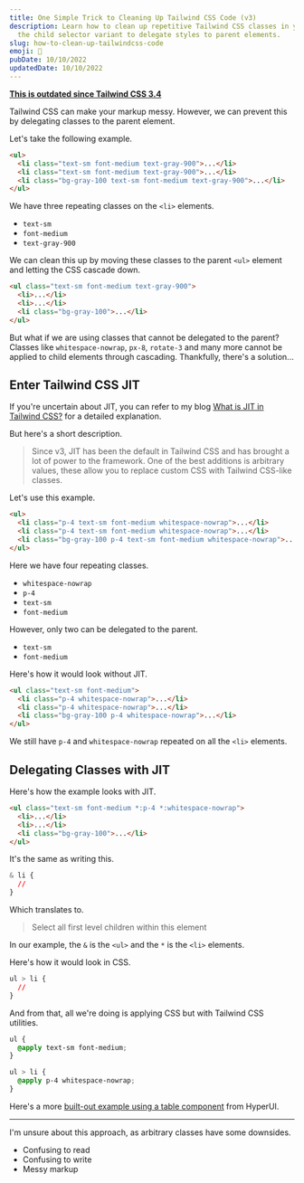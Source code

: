```yaml
---
title: One Simple Trick to Cleaning Up Tailwind CSS Code (v3)
description: Learn how to clean up repetitive Tailwind CSS classes in your markup by using
  the child selector variant to delegate styles to parent elements.
slug: how-to-clean-up-tailwindcss-code
emoji: 🧼
pubDate: 10/10/2022
updatedDate: 10/10/2022
---
```



<BaseAd />

**[This is outdated since Tailwind CSS 3.4](https://tailwindcss.com/blog/tailwindcss-v3-4#style-children-with-the-variant)**

Tailwind CSS can make your markup messy. However, we can prevent this by
delegating classes to the parent element.

Let's take the following example.

```html
<ul>
  <li class="text-sm font-medium text-gray-900">...</li>
  <li class="text-sm font-medium text-gray-900">...</li>
  <li class="bg-gray-100 text-sm font-medium text-gray-900">...</li>
</ul>
```

We have three repeating classes on the `<li>` elements.

- `text-sm`
- `font-medium`
- `text-gray-900`

We can clean this up by moving these classes to the parent `<ul>` element and
letting the CSS cascade down.

```html
<ul class="text-sm font-medium text-gray-900">
  <li>...</li>
  <li>...</li>
  <li class="bg-gray-100">...</li>
</ul>
```

But what if we are using classes that cannot be delegated to the parent? Classes
like `whitespace-nowrap`, `px-8`, `rotate-3` and many more cannot be applied to
child elements through cascading. Thankfully, there's a solution...

## Enter Tailwind CSS JIT

If you're uncertain about JIT, you can refer to my blog
[What is JIT in Tailwind CSS?](/blog/what-is-jit) for a detailed explanation.

But here's a short description.

> Since v3, JIT has been the default in Tailwind CSS and has brought a lot of
> power to the framework. One of the best additions is arbitrary values, these
> allow you to replace custom CSS with Tailwind CSS-like classes.

Let's use this example.

```html
<ul>
  <li class="p-4 text-sm font-medium whitespace-nowrap">...</li>
  <li class="p-4 text-sm font-medium whitespace-nowrap">...</li>
  <li class="bg-gray-100 p-4 text-sm font-medium whitespace-nowrap">...</li>
</ul>
```

Here we have four repeating classes.

- `whitespace-nowrap`
- `p-4`
- `text-sm`
- `font-medium`

However, only two can be delegated to the parent.

- `text-sm`
- `font-medium`

Here's how it would look without JIT.

```html
<ul class="text-sm font-medium">
  <li class="p-4 whitespace-nowrap">...</li>
  <li class="p-4 whitespace-nowrap">...</li>
  <li class="bg-gray-100 p-4 whitespace-nowrap">...</li>
</ul>
```

We still have `p-4` and `whitespace-nowrap` repeated on all the `<li>` elements.

## Delegating Classes with JIT

Here's how the example looks with JIT.

```html
<ul class="text-sm font-medium *:p-4 *:whitespace-nowrap">
  <li>...</li>
  <li>...</li>
  <li class="bg-gray-100">...</li>
</ul>
```

It's the same as writing this.

```css
& li {
  //
}
```

Which translates to.

> Select all first level children within this element

In our example, the `&` is the `<ul>` and the `*` is the `<li>` elements.

Here's how it would look in CSS.

```css
ul > li {
  //
}
```

And from that, all we're doing is applying CSS but with Tailwind CSS utilities.

```css
ul {
  @apply text-sm font-medium;
}

ul > li {
  @apply p-4 whitespace-nowrap;
}
```

Here's a more
[built-out example using a table component](https://play.tailwindcss.com/pJxSAPRw22)
from HyperUI.

---

I'm unsure about this approach, as arbitrary classes have some downsides.

- Confusing to read
- Confusing to write
- Messy markup
